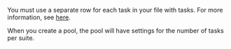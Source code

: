 <Cut title="Why does the preview display all the photos from the file with tasks at once?">

You must use a separate row for each task in your file with tasks. For more information, see [here](/docs-new/guide/pool_csv).

When you create a pool, the pool will have settings for the number of tasks per suite.

</Cut>